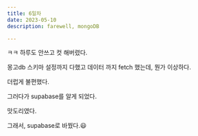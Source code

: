 ```yaml
---
title: 6일차
date: 2023-05-10
description: farewell, mongoDB

---
```


ㅋㅋ 하루도 안쓰고 컷 해버렸다.

몽고db 스키마 설정까지 다했고 데이터 까지 fetch 했는데, 뭔가 이상하다.

더럽게 불편했다.


그러다가 supabase를 알게 되었다.

맛도리였다.


그래서, supabase로 바꿨다.😃